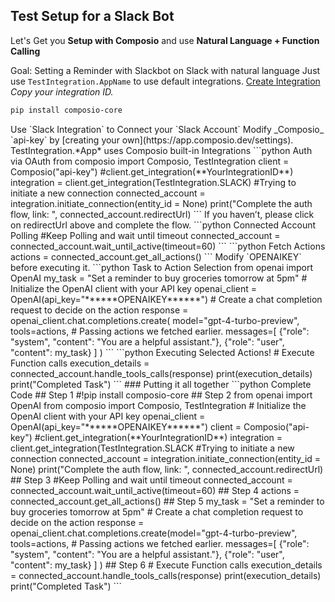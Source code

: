 ## Test Setup for a Slack Bot

Let's Get you **Setup with Composio** and use **Natural Language + Function Calling**

<Tip>Goal: Setting a Reminder with Slackbot on Slack with natural language</Tip>
<Steps>
<Step title="Setting a Reminder with Slackbot">
<AccordionGroup title="Select the option that suits you best.">
<Accordion title="Option 1: Use Test Integration (Default) - Easy Start">
Just use `TestIntegration.AppName` to use default integrations.
</Accordion>
<Accordion title="Option 2: Create your Integration - By Registering Slack Developer App">
[Create Integration](https://docs.composio.dev/apps/slack) _Copy your integration ID._
</Accordion>
</AccordionGroup>
</Step>
<Step title="Authenticating Slack">
<CodeGroup>
```bash Install Composio SDK
pip install composio-core
```
</CodeGroup>
Use `Slack Integration` to Connect your `Slack Account`
Modify _Composio_ `api-key` by [creating your own](https://app.composio.dev/settings).
<Tip> TestIntegration.*App* uses Composio built-in Integrations </Tip>
<CodeGroup>
```python Auth via OAuth
from composio import Composio, TestIntegration
client = Composio("api-key")
#client.get_integration(**YourIntegrationID**)
integration = client.get_integration(TestIntegration.SLACK)
#Trying to initiate a new connection
connected_account = integration.initiate_connection(entity_id = None)
print("Complete the auth flow, link: ", connected_account.redirectUrl)
```
</CodeGroup>
</Step>
<Step title="Wait for Connected Account Status to be 'Active'">
  If you haven’t, please click on redirectUrl above and complete the flow.
  <CodeGroup>
    ```python Connected Account Polling
    #Keep Polling and wait until timeout
    connected_account = connected_account.wait_until_active(timeout=60)
    ```
  </CodeGroup>
</Step>
<Step title="Supported Actions">
  <CodeGroup>
    ```python Fetch Actions
    actions = connected_account.get_all_actions()
    ```
  </CodeGroup>
</Step>
<Step title="Using Function Call">
Modify `OPENAIKEY` before executing it.
<CodeGroup>
```python Task to Action Selection
from openai import OpenAI
my_task = "Set a reminder to buy groceries tomorrow at 5pm"
# Initialize the OpenAI client with your API key
openai_client = OpenAI(api_key="******OPENAIKEY******")
# Create a chat completion request to decide on the action
response = openai_client.chat.completions.create(
model="gpt-4-turbo-preview",
tools=actions, # Passing actions we fetched earlier.
messages=[
    {"role": "system", "content": "You are a helpful assistant."},
    {"role": "user", "content": my_task}
  ]
)
```
</CodeGroup>
</Step>
<Step title="Handle Tool Calls - Execute Actions">
<CodeGroup>
```python Executing Selected Actions!
# Execute Function calls
execution_details = connected_account.handle_tools_calls(response)
print(execution_details)
print("Completed Task")
```
</CodeGroup>
</Step>
</Steps>
### Putting it all together
<CodeGroup>
```python Complete Code
## Step 1
#!pip install composio-core
## Step 2
from openai import OpenAI
from composio import Composio, TestIntegration
# Initialize the OpenAI client with your API key
openai_client = OpenAI(api_key="******OPENAIKEY******")
client = Composio("api-key")
#client.get_integration(**YourIntegrationID**)
integration = client.get_integration(TestIntegration.SLACK
#Trying to initiate a new connection
connected_account = integration.initiate_connection(entity_id = None)
print("Complete the auth flow, link: ", connected_account.redirectUrl)
## Step 3
#Keep Polling and wait until timeout
connected_account = connected_account.wait_until_active(timeout=60)
## Step 4
actions = connected_account.get_all_actions()
## Step 5
my_task = "Set a reminder to buy groceries tomorrow at 5pm"
# Create a chat completion request to decide on the action
response = openai_client.chat.completions.create(model="gpt-4-turbo-preview",
tools=actions, # Passing actions we fetched earlier.
messages=[
    {"role": "system", "content": "You are a helpful assistant."},
    {"role": "user", "content": my_task}
  ]
)
## Step 6
# Execute Function calls
execution_details = connected_account.handle_tools_calls(response)
print(execution_details)
print("Completed Task")
```
</CodeGroup>
